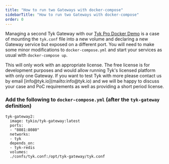 ```yaml
---
title: "How to run two Gateways with docker-compose"
sidebarTitle: "How to run two Gateways with docker-compose"
order: 0
---
```


Managing a second Tyk Gateway with our [Tyk Pro Docker Demo](/tyk-on-premises/docker/docker-pro-demo) is a case of mounting the `tyk.conf` file into a new volume and declaring a new Gateway service but exposed on a different port.
You will need to make some minor modifications to `docker-compose.yml` and start your services as usual with `docker-compose up`.


<Note>
This will only work with an appropriate license. The free license is for development purposes and would allow running Tyk's licensed platform with only one Gateway. If you want to test Tyk with more please contact us by email [info@tyk.io](mailto:info@tyk.io) and we will be happy to discuss your case and PoC requirements as well as providing a short period license.
</Note>



### Add the following to `docker-compose.yml` (after the `tyk-gateway` definition)

```
tyk-gateway2:
  image: tykio/tyk-gateway:latest
  ports:
  - "8081:8080"
  networks:
  - tyk
  depends_on:
  - tyk-redis
  volumes:
  ./confs/tyk.conf:/opt/tyk-gateway/tyk.conf
```
